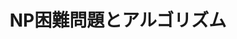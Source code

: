 ﻿---
title: "NP困難問題とアルゴリズム"
category: "情報理工学院"
vol: 62
interviewee: "渡辺 治 "
url: ""
tags: ["コンピュータ","力","工夫","位置","アルゴリズム"]
pdf: "62-1.pdf"
career: ""
preface: "現在、コンピュータは我々の産業の中心に位置している。その性能は現在もなお発達し続けており、より難しい処理も高速に行えるようになっている。しかし、その功績はコンピュータ自身の発展だけによるものではない。コンピュータにどのように処理をさせるかを考えている人たちの努力の賜物でもある。今回取材に伺った渡辺もその一端を担っている。本記事では、コンピュータに効率よく処理を行わせるために渡辺がどのような工夫を行っているのかを紹介していく。"
---
